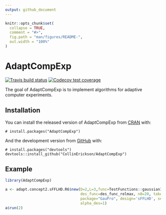 ```yaml
---
output: github_document
---
```


<!-- README.md is generated from README.Rmd. Please edit that file -->

```r
knitr::opts_chunk$set(
  collapse = TRUE,
  comment = "#>",
  fig.path = "man/figures/README-",
  out.width = "100%"
)
```

# AdaptCompExp

<!-- badges: start -->
[![Travis build status](https://travis-ci.org/CollinErickson/AdaptCompExp.svg?branch=master)](https://travis-ci.org/CollinErickson/AdaptCompExp)
[![Codecov test coverage](https://codecov.io/gh/CollinErickson/AdaptCompExp/branch/master/graph/badge.svg)](https://codecov.io/gh/CollinErickson/AdaptCompExp?branch=master)
<!-- badges: end -->

The goal of AdaptCompExp is to implement algorithms for adaptive computer
experiments.

## Installation

You can install the released version of AdaptCompExp from [CRAN](https://CRAN.R-project.org) with:

```
# install.packages("AdaptCompExp")
```

And the development version from [GitHub](https://github.com/) with:

```
# install.packages("devtools")
devtools::install_github("CollinErickson/AdaptCompExp")
```

## Example

```r
library(AdaptCompExp)
```


```r
a <- adapt.concept2.sFFLHD.R6$new(D=2,L=3,func=TestFunctions::gaussian1,obj="desirability",
                                  des_func=des_func_relmax, n0=20, take_until_maxpvar_below=.9,
                                  package="GauPro", design='sFFLHD', selection_method="max_des_red",
                                  alpha_des=1)
a$run(2)
```

